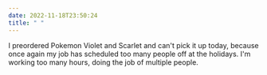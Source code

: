 ```yaml
---
date: 2022-11-18T23:50:24
title: " "
---
```


I preordered Pokemon Violet and Scarlet and can't pick it up today, because once
again my job has scheduled too many people off at the holidays. I'm working too
many hours, doing the job of multiple people.
